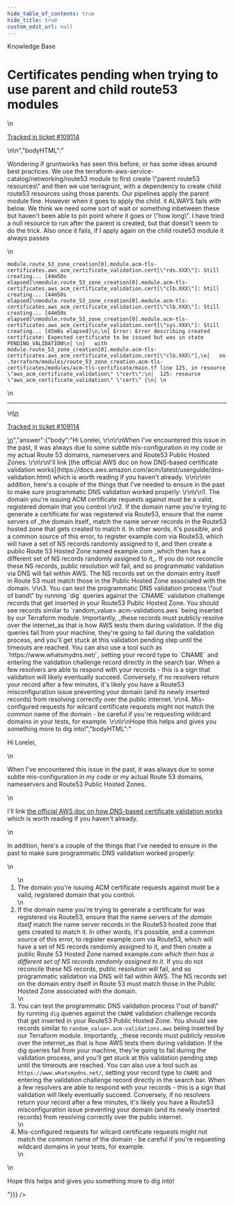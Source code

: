 ```yaml
---
hide_table_of_contents: true
hide_title: true
custom_edit_url: null
---
```



<CenterLayout>
<span className="searchCategory">Knowledge Base</span>
<h1>Certificates pending when trying to use parent and child route53 modules</h1>
<GitHub discussion={{"id":"D_kwDOF8slf84AQXlY","number":532,"author":{"login":"lorelei-rupp-imprivata"},"title":"Certificates pending when trying to use parent and child route53 modules","body":"\nWondering if gruntworks has seen this before, or has some ideas around best practices. We use the terraform-aws-service-catalog/networking/route53 module to first create \"parent route53 resources\" and then we use terragrunt, with a dependency to create child route53 resources using those parents.  Our pipelines apply the parent module fine. However when it goes to apply the child. it ALWAYS fails with below. We think we need some sort of wait or something inbetween these but haven't been able to pin point where it goes or \"how long\". I have tried a null resource to run after the parent is created, but that doesn't seem to do the trick. Also once it fails, if I apply again on the child route53 module it always passes\r\n\r\n```\r\nmodule.route_53_zone_creation[0].module.acm-tls-certificates.aws_acm_certificate_validation.cert[\"rds.XXX\"]: Still creating... [44m50s elapsed]\r\nmodule.route_53_zone_creation[0].module.acm-tls-certificates.aws_acm_certificate_validation.cert[\"clb.XXX\"]: Still creating... [44m50s elapsed]\r\nmodule.route_53_zone_creation[0].module.acm-tls-certificates.aws_acm_certificate_validation.cert[\"clb.XXX\"]: Still creating... [44m50s elapsed]\r\nmodule.route_53_zone_creation[0].module.acm-tls-certificates.aws_acm_certificate_validation.cert[\"sys.XXX\"]: Still creating... [45m0s elapsed]\r\n╷\r\n│ Error: Error describing created certificate: Expected certificate to be issued but was in state PENDING_VALIDATION\r\n│ \r\n│   with module.route_53_zone_creation[0].module.acm-tls-certificates.aws_acm_certificate_validation.cert[\"clb.XXX\"],\r\n│   on .terraform/modules/route_53_zone_creation.acm-tls-certificates/modules/acm-tls-certificate/main.tf line 125, in resource \"aws_acm_certificate_validation\" \"cert\":\r\n│  125: resource \"aws_acm_certificate_validation\" \"cert\" {\r\n│ \r\n```\n\n---\n\n<ins datetime=\"2022-08-09T12:44:55Z\">\n  <p><a href=\"https://support.gruntwork.io/hc/requests/109114\">Tracked in ticket #109114</a></p>\n</ins>\n","bodyHTML":"<p dir=\"auto\">Wondering if gruntworks has seen this before, or has some ideas around best practices. We use the terraform-aws-service-catalog/networking/route53 module to first create \"parent route53 resources\" and then we use terragrunt, with a dependency to create child route53 resources using those parents.  Our pipelines apply the parent module fine. However when it goes to apply the child. it ALWAYS fails with below. We think we need some sort of wait or something inbetween these but haven't been able to pin point where it goes or \"how long\". I have tried a null resource to run after the parent is created, but that doesn't seem to do the trick. Also once it fails, if I apply again on the child route53 module it always passes</p>\n<div class=\"snippet-clipboard-content notranslate position-relative overflow-auto\" data-snippet-clipboard-copy-content=\"module.route_53_zone_creation[0].module.acm-tls-certificates.aws_acm_certificate_validation.cert[&quot;rds.XXX&quot;]: Still creating... [44m50s elapsed]\nmodule.route_53_zone_creation[0].module.acm-tls-certificates.aws_acm_certificate_validation.cert[&quot;clb.XXX&quot;]: Still creating... [44m50s elapsed]\nmodule.route_53_zone_creation[0].module.acm-tls-certificates.aws_acm_certificate_validation.cert[&quot;clb.XXX&quot;]: Still creating... [44m50s elapsed]\nmodule.route_53_zone_creation[0].module.acm-tls-certificates.aws_acm_certificate_validation.cert[&quot;sys.XXX&quot;]: Still creating... [45m0s elapsed]\n╷\n│ Error: Error describing created certificate: Expected certificate to be issued but was in state PENDING_VALIDATION\n│ \n│   with module.route_53_zone_creation[0].module.acm-tls-certificates.aws_acm_certificate_validation.cert[&quot;clb.XXX&quot;],\n│   on .terraform/modules/route_53_zone_creation.acm-tls-certificates/modules/acm-tls-certificate/main.tf line 125, in resource &quot;aws_acm_certificate_validation&quot; &quot;cert&quot;:\n│  125: resource &quot;aws_acm_certificate_validation&quot; &quot;cert&quot; {\n│ \"><pre class=\"notranslate\"><code>module.route_53_zone_creation[0].module.acm-tls-certificates.aws_acm_certificate_validation.cert[\"rds.XXX\"]: Still creating... [44m50s elapsed]\nmodule.route_53_zone_creation[0].module.acm-tls-certificates.aws_acm_certificate_validation.cert[\"clb.XXX\"]: Still creating... [44m50s elapsed]\nmodule.route_53_zone_creation[0].module.acm-tls-certificates.aws_acm_certificate_validation.cert[\"clb.XXX\"]: Still creating... [44m50s elapsed]\nmodule.route_53_zone_creation[0].module.acm-tls-certificates.aws_acm_certificate_validation.cert[\"sys.XXX\"]: Still creating... [45m0s elapsed]\n╷\n│ Error: Error describing created certificate: Expected certificate to be issued but was in state PENDING_VALIDATION\n│ \n│   with module.route_53_zone_creation[0].module.acm-tls-certificates.aws_acm_certificate_validation.cert[\"clb.XXX\"],\n│   on .terraform/modules/route_53_zone_creation.acm-tls-certificates/modules/acm-tls-certificate/main.tf line 125, in resource \"aws_acm_certificate_validation\" \"cert\":\n│  125: resource \"aws_acm_certificate_validation\" \"cert\" {\n│ \n</code></pre></div>\n<hr>\n<ins datetime=\"2022-08-09T12:44:55Z\">\n  <p dir=\"auto\"><a href=\"https://support.gruntwork.io/hc/requests/109114\" rel=\"nofollow\">Tracked in ticket #109114</a></p>\n</ins>","answer":{"body":"Hi Lorelei, \r\n\r\nWhen I've encountered this issue in the past, it was always due to some subtle mis-configuration in my code or my actual Route 53 domains, nameservers and Route53 Public Hosted Zones. \r\n\r\nI'll link [the official AWS doc on how DNS-based certificate validation works](https://docs.aws.amazon.com/acm/latest/userguide/dns-validation.html) which is worth reading if you haven't already. \r\n\r\nIn addition, here's a couple of the things that I've needed to ensure in the past to make sure programmatic DNS validation worked properly: \r\n\r\n1. The domain you're issuing ACM certificate requests against must be a valid, registered domain that you control.\r\n2. If the domain name you're trying to generate a certificate for was registered via Route53, ensure that the name servers of _the domain itself_ match the name server records in the Route53 hosted zone that gets created to match it. In other words, it's possible, and a common source of this error, to register example.com via Route53, which will have a set of NS records randomly assigned to it, and then create a public Route 53 Hosted Zone named example.com _which then has a different set of NS records randomly assigned to it_. If you do not reconcile these NS records, public resolution will fail, and so programmatic validation via DNS will fail within AWS. The NS records set on the domain entry itself in Route 53 must match those in the Public Hosted Zone associated with the domain. \r\n3. You can test the programmatic DNS validation process \"out of band\" by running `dig` queries against the `CNAME` validation challenge records that get inserted in your Route53 Public Hosted Zone. You should see records similar to `random_value>.acm-validations.aws` being inserted by our Terraform module. Importantly, _these records must publicly resolve over the internet_as that is how AWS tests them during validation. If the dig queries fail from your machine, they're going to fail during the validation process, and you'll get stuck at this validation pending step until the timeouts are reached.  You can also use a tool such as `https://www.whatsmydns.net/`, setting your record type to `CNAME` and entering the validation challenge record directly in the search bar. When a few resolvers are able to respond with your records - this is a sign that validation will likely eventually succeed. Conversely, if no resolvers return your record after a few minutes, it's likely you have a Route53 misconfiguration issue preventing your domain (and its newly inserted records) from resolving correctly over the public internet. \r\n4. Mis-configured requests for wilcard certificate requests might not match the common name of the domain - be careful if you're requesting wildcard domains in your tests, for example. \r\n\r\nHope this helps and gives you something more to dig into!","bodyHTML":"<p dir=\"auto\">Hi Lorelei,</p>\n<p dir=\"auto\">When I've encountered this issue in the past, it was always due to some subtle mis-configuration in my code or my actual Route 53 domains, nameservers and Route53 Public Hosted Zones.</p>\n<p dir=\"auto\">I'll link <a href=\"https://docs.aws.amazon.com/acm/latest/userguide/dns-validation.html\" rel=\"nofollow\">the official AWS doc on how DNS-based certificate validation works</a> which is worth reading if you haven't already.</p>\n<p dir=\"auto\">In addition, here's a couple of the things that I've needed to ensure in the past to make sure programmatic DNS validation worked properly:</p>\n<ol dir=\"auto\">\n<li>The domain you're issuing ACM certificate requests against must be a valid, registered domain that you control.</li>\n<li>If the domain name you're trying to generate a certificate for was registered via Route53, ensure that the name servers of <em>the domain itself</em> match the name server records in the Route53 hosted zone that gets created to match it. In other words, it's possible, and a common source of this error, to register example.com via Route53, which will have a set of NS records randomly assigned to it, and then create a public Route 53 Hosted Zone named example.com <em>which then has a different set of NS records randomly assigned to it</em>. If you do not reconcile these NS records, public resolution will fail, and so programmatic validation via DNS will fail within AWS. The NS records set on the domain entry itself in Route 53 must match those in the Public Hosted Zone associated with the domain.</li>\n<li>You can test the programmatic DNS validation process \"out of band\" by running <code class=\"notranslate\">dig</code> queries against the <code class=\"notranslate\">CNAME</code> validation challenge records that get inserted in your Route53 Public Hosted Zone. You should see records similar to <code class=\"notranslate\">random_value&gt;.acm-validations.aws</code> being inserted by our Terraform module. Importantly, _these records must publicly resolve over the internet_as that is how AWS tests them during validation. If the dig queries fail from your machine, they're going to fail during the validation process, and you'll get stuck at this validation pending step until the timeouts are reached.  You can also use a tool such as <code class=\"notranslate\">https://www.whatsmydns.net/</code>, setting your record type to <code class=\"notranslate\">CNAME</code> and entering the validation challenge record directly in the search bar. When a few resolvers are able to respond with your records - this is a sign that validation will likely eventually succeed. Conversely, if no resolvers return your record after a few minutes, it's likely you have a Route53 misconfiguration issue preventing your domain (and its newly inserted records) from resolving correctly over the public internet.</li>\n<li>Mis-configured requests for wilcard certificate requests might not match the common name of the domain - be careful if you're requesting wildcard domains in your tests, for example.</li>\n</ol>\n<p dir=\"auto\">Hope this helps and gives you something more to dig into!</p>"}}} />

</CenterLayout>
  

<!-- ##DOCS-SOURCER-START
{
  "sourcePlugin": "github-discussions",
  "hash": "7012c14157762f8ef1a9b334cd7759ff"
}
##DOCS-SOURCER-END -->
